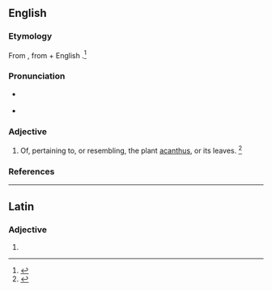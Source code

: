 ==English==

===Etymology===
From {{etyl|la|en}} {{m|la|acanthinus}}, from {{m|la|acanthus}} + English {{m|en|-ine||relating to}}.<ref name=WI3>{{R:MW3 1976}}</ref>

===Pronunciation===
* {{a|US}} {{IPA|en|/əˈkæn.θɪn/|/əˈkænt.θɪn/|/əˈkænˌθaɪn/}}
* {{rhymes|en|ænθɪn|s=3}}

===Adjective===
{{en-adj}}

# Of, pertaining to, or resembling, the plant [[acanthus]], or its leaves. {{defdate|First attested in the mid 18th century.}}<ref name=SOED>{{R:SOED5}}</ref>

===References===
<references/>

----

==Latin==

===Adjective===
{{la-adj-form|acanthine}}

# {{inflection of|la|acanthinus||voc|m|s}}